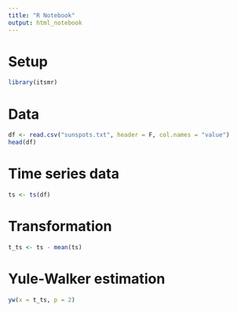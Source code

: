 ```yaml
---
title: "R Notebook"
output: html_notebook
---
```


# Setup

```r
library(itsmr)
```

# Data

```r
df <- read.csv("sunspots.txt", header = F, col.names = "value")
head(df)
```

# Time series data

```r
ts <- ts(df)
```

# Transformation

```r
t_ts <- ts - mean(ts)
```

# Yule-Walker estimation

```r
yw(x = t_ts, p = 2)
```

